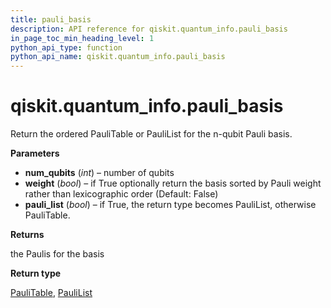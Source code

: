 ```yaml
---
title: pauli_basis
description: API reference for qiskit.quantum_info.pauli_basis
in_page_toc_min_heading_level: 1
python_api_type: function
python_api_name: qiskit.quantum_info.pauli_basis
---
```


# qiskit.quantum\_info.pauli\_basis

<Function id="qiskit.quantum_info.pauli_basis" isDedicatedPage={true} github="https://github.com/qiskit/qiskit/tree/stable/0.19/qiskit/quantum_info/operators/symplectic/pauli_utils.py" signature="pauli_basis(num_qubits, weight=False, pauli_list=False)">
  Return the ordered PauliTable or PauliList for the n-qubit Pauli basis.

  **Parameters**

  *   **num\_qubits** (*int*) – number of qubits
  *   **weight** (*bool*) – if True optionally return the basis sorted by Pauli weight rather than lexicographic order (Default: False)
  *   **pauli\_list** (*bool*) – if True, the return type becomes PauliList, otherwise PauliTable.

  **Returns**

  the Paulis for the basis

  **Return type**

  [PauliTable](qiskit.quantum_info.PauliTable "qiskit.quantum_info.PauliTable"), [PauliList](qiskit.quantum_info.PauliList "qiskit.quantum_info.PauliList")
</Function>

